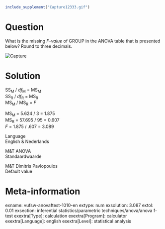 ```r
include_supplement("Capture12333.gif")
```

Question
========
What is the missing *F-value *of GROUP in the ANOVA table that is
presented below? Round to three decimals.  
  

  
<img src="Capture12333.gif" class="fr-fic fr-dii tvcss_2"
alt="Capture" />


Solution
========





SS<sub>M</sub> / *df*<sub>M</sub> = MS<sub>M</sub>  
SS<sub>R</sub> / *df*<sub>R</sub> = MS<sub>R</sub>  
MS<sub>M</sub> / MS<sub>R</sub> = *F*  
  
MS<sub>M</sub> = 5.624 / 3 = 1.875  
MS<sub>R</sub> = 57.695 / 95 = 0.607  
*F* = 1.875 / .607 = 3.089





Language  
English & Nederlands

M&T ANOVA  
Standaardwaarde

M&T Dimitris Pavlopoulos  
Default value

Meta-information
================
exname: vufsw-anovaftest-1010-en
extype: num
exsolution: 3.087
extol: 0.01
exsection: inferential statistics/parametric techniques/anova/anova f-test
exextra[Type]: calculation
exextra[Program]: calculator
exextra[Language]: english
exextra[Level]: statistical analysis


